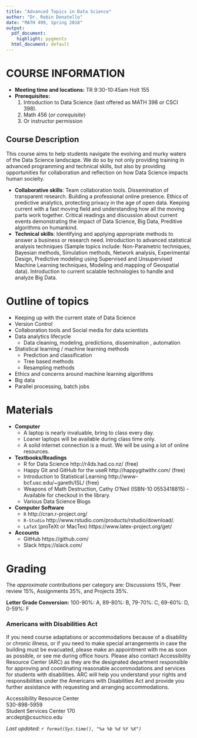 ```yaml
---
title: "Advanced Topics in Data Science"
author: "Dr. Robin Donatello"
date: "MATH 499, Spring 2018"
output:
  pdf_document:
    highlight: pygments
  html_document: default
---
```



# COURSE INFORMATION 

* **Meeting time and locations:** TR 9:30-10:45am Holt 155
* **Prerequisites:** 
    1. Introduction to Data Science (last offered as MATH 398 or CSCI 398). 
    2. Math 456 (_or corequisite_)
    3. Or instructor permission

## Course Description
This course aims to help students navigate the evolving and murky waters of the Data Science landscape. We do so by not only providing training in advanced programming and technical skills, but also by providing opportunities for collaboration and reflection on how Data Science impacts human socieity. 

* **Collaborative skills**: Team collaboration tools. Dissemination of transparent research. Building a professional online presence. Ethics of predictive analytics, protecting privacy in the age of open data. Keeping current with a fast moving field and understanding how all the moving parts work together. Critical readings and discussion about current events demonstrating the impact of Data Science, Big Data, Preditive algorithms on humankind. 
* **Technical skills**: Identifying and applying appropriate methods to answer a business or research need. Introduction to advanced statistical analysis techniques (Sample topics include: Non-Parametric techniques, Bayesian methods, Simulation methods, Network analysis, Experimental Design, Predictive modeling using Supervised and Unsupervised Machine Learning techniques, Modeling and mapping of Geospatial data). Introduction to current scalable technologies to handle and analyze Big Data.


# Outline of topics 

* Keeping up with the current state of Data Science
* Version Control
* Collaboration tools and Social media for data scientists
* Data analytics lifecycle
    - Data cleaning, modeling, predictions, dissemination , automation
* Statistical learning / machine learning methods
    - Prediction and classification
    - Tree based methods
    - Resampling methods
* Ethics and concerns around machine learning algorithms
* Big data 
* Parallel processing, batch jobs

# Materials

* **Computer**
    * A laptop is nearly invaluable, bring to class every day. 
    * Loaner laptops will be available during class time only. 
    * A solid internet connection is a must. We will be using a lot of online resources. 
* **Textbooks/Readings** 
    * R for Data Science http://r4ds.had.co.nz/ (free)
    * Happy Git and GitHub for the useR http://happygitwithr.com/ (free)
    * Introduction to Statistical Learning http://www-bcf.usc.edu/~gareth/ISL/ (free)
    * Weapons of Math Destruction, Cathy O'Neil (ISBN-10 0553418815) - Available for checkout in the library. 
    * Various Data Science Blogs
* **Computer Software** 
    - `R` http://cran.r-project.org/
    - `R-Studio` http://www.rstudio.com/products/rstudio/download/.
    - `LaTeX` (proTeXt or MacTex) https://www.latex-project.org/get/
* **Accounts**
    - GitHub https://github.com/ 
    - Slack https://slack.com/ 


# Grading

The _approximate_ contributions per category are: Discussions 15%, Peer review 15%, Assignments 35%, and Projects 35%. 

**Letter Grade Conversion:**  100-90%: A, 89-80%: B, 79-70%: C, 69-60%: D, 0-59%: F


### Americans with Disabilities Act
If you need course adaptations or accommodations because of a disability or chronic illness,  or if you need to make special arrangements in case the building must be evacuated, please make an appointment with me as soon as possible, or see me during office hours. Please also contact Accessibility Resource Center (ARC) as they are the designated department responsible for approving and coordinating reasonable accommodations and services for students with disabilities. ARC will help you understand your rights and responsibilities under the Americans with Disabilities Act and provide you further assistance with requesting and arranging accommodations.

Accessibility Resource Center  
530-898-5959   
Student Services Center 170  
arcdept@csuchico.edu  



_Last updated: `r format(Sys.time(), "%a %b %d %Y %X")`_